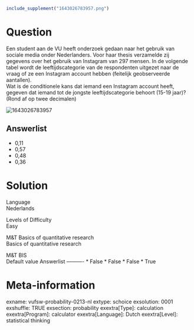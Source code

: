 ```r
include_supplement("1643026783957.png")
```

Question
========
Een student aan de VU heeft onderzoek gedaan naar het gebruik van
sociale media onder Nederlanders. Voor haar thesis verzamelde zij
gegevens over het gebruik van Instagram van 297 mensen. In de volgende
tabel wordt de leeftijdscategorie van de respondenten uitgezet naar de
vraag of ze een Instagram account hebben (feitelijk geobserveerde
aantallen).  
Wat is de conditionele kans dat iemand een Instagram account heeft,
gegeven dat iemand tot de jongste leeftijdscategorie behoort (15-19
jaar)? (Rond af op twee decimalen)   
  
<img src="1643026783957.png" class="fr-fic fr-dii tvcss_2"
alt="1643026783957" />

Answerlist
----------
* 0,11
* 0,57
* 0,48
* 0,36

Solution
========











Language  
Nederlands

Levels of Difficulty  
Easy

M&T Basics of quantitative research  
Basics of quantitative research

M&T BIS  
Default value
Answerlist
----------
* False
* False
* False
* True

Meta-information
================
exname: vufsw-probability-0213-nl
extype: schoice
exsolution: 0001
exshuffle: TRUE
exsection: probability
exextra[Type]: calculation
exextra[Program]: calculator
exextra[Language]: Dutch
exextra[Level]: statistical thinking

